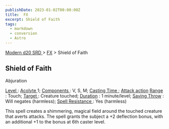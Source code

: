 ```yaml
---
publishDate: 2023-01-02T00:00:00Z
title:  FX
excerpt: Shield of Faith
tags:
  - markdown
  - conversion
  - Astro
---
```


[ Modern d20 SRD ](/#modernD20) > [ FX](modern-d20-srd-fx-index) > Shield of Faith

##  Shield of Faith

Abjuration

[ Level ](modern-d20-srd-fx-level) : [ Acolyte ](modern-d20-srd-classes-advanced-acolyte) 1; [ Components ](modern-d20-srd-fx-components) : V, S, M; [Casting Time ](modern-d20-srd-fx-casting-time) ; [ Attack action](modern-d20-srd-combat-attack-actions) [ Range ](modern-d20-srd-fx-range) :
Touch; [ Target ](modern-d20-srd-fx-target) : Creature touched; [ Duration](modern-d20-srd-fx-duration) : 1 minute/level; [ Saving Throw](modern-d20-srd-basics-saving-throws) : Will negates (harmless); [ Spell Resistance ](modern-d20-srd-special-abilities-spell-resistance) : Yes
(harmless)

This spell creates a shimmering, magical field around the touched creature
that averts attacks. The spell grants the subject a +2 deflection bonus, with
an additional +1 to the bonus at 6th caster level.

